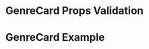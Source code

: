 
<Meta title="Components|GenreCard" component={GenreCard} />

# GenreCard Props Validation

<Props of={GenreCard} />

# GenreCard Example

<Preview>
  <Story name="GenreCard Default">
    <GenreCard
      Genre="Art"
      GenreLink="https://medium.com/topic/art"
      GenreImg="https://cdn-images-1.medium.com/fit/c/560/360/1*H2blBoEmzkSusI_a4Bk0dg@2x.jpeg"
      GenreState="default"
    />
  </Story>
  <Story name="GenreCard Active">
    <GenreCard
      Genre="Art"
      GenreLink="https://medium.com/topic/art"
      GenreImg="https://cdn-images-1.medium.com/fit/c/560/360/1*H2blBoEmzkSusI_a4Bk0dg@2x.jpeg"
      GenreState="active"
    />
  </Story>
</Preview>
